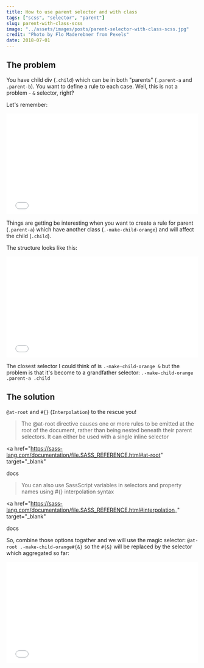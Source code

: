 ```yaml
---
title: How to use parent selector and with class
tags: ["scss", "selector", "parent"]
slug: parent-with-class-scss
image: "../assets/images/posts/parent-selector-with-class-scss.jpg"
credit: "Photo by Flo Maderebner from Pexels"
date: 2018-07-01
---
```


## The problem

You have child div (`.child`) which can be in both "parents" (`.parent-a` and `.parent-b`).
You want to define a rule to each case. Well, this is not a problem - `&` selector, right?

Let's remember:

<iframe
  height="265"
  scrolling="no"
  title="Use & selector scss"
  src="//codepen.io/moshfeu/embed/bKzWKm/?height=265&theme-id=0&default-tab=css,result&embed-version=2"
  frameborder="no"
  allowtransparency="true"
  allowfullscreen="true"
  style="width: 100%;"
>
  See the Pen{" "}
  <a href="https://codepen.io/moshfeu/pen/bKzWKm/">Use & selector scss</a> by
  Mosh (<a href="https://codepen.io/moshfeu">@moshfeu</a>) on{" "}
  <a href="https://codepen.io">CodePen</a>.
</iframe>

Things are getting be interesting when you want to create a rule for parent (`.parent-a`) which have another class (`.-make-child-orange`) and will affect the child (`.child`).

The structure looks like this:

<iframe
  height="265"
  scrolling="no"
  title="Use & selector scss"
  src="//codepen.io/moshfeu/embed/WyPjBW/?height=265&theme-id=0&default-tab=css,result&embed-version=2"
  frameborder="no"
  allowtransparency="true"
  allowfullscreen="true"
  style="width: 100%;"
>
  See the Pen{" "}
  <a href="https://codepen.io/moshfeu/pen/WyPjBW/">
    Can't make children purple
  </a>{" "}
  by Mosh (<a href="https://codepen.io/moshfeu">@moshfeu</a>) on{" "}
  <a href="https://codepen.io">CodePen</a>.
</iframe>
<script async src="https://static.codepen.io/assets/embed/ei.js"></script>

The closest selector I could think of is `.-make-child-orange &` but the problem is that it's become to a grandfather selector: `.-make-child-orange .parent-a .child`

<script src="https://gist.github.com/moshfeu/3d6b80241a08279da06d544a3c807482.js"></script>

## The solution

`@at-root` and `#{}` (`Interpolation`) to the rescue you!

> The @at-root directive causes one or more rules to be emitted at the root of the document, rather than being nested beneath their parent selectors. It can either be used with a single inline selector

<a
  href="https://sass-lang.com/documentation/file.SASS_REFERENCE.html#at-root"
  target="_blank"
>
  docs
</a>

> You can also use SassScript variables in selectors and property names using #{} interpolation syntax

<a
  href="https://sass-lang.com/documentation/file.SASS_REFERENCE.html#interpolation_"
  target="_blank"
>
  docs
</a>

So, combine those options togather and we will use the magic selector: `@at-root .-make-child-orange#{&}` so the `#{&}` will be replaced by
the selector which aggregated so far:

<iframe
  height="265"
  scrolling="no"
  title="Use & selector scss"
  src="//codepen.io/moshfeu/embed/jKdwzW/?height=265&theme-id=0&default-tab=css,result&embed-version=2"
  frameborder="no"
  allowtransparency="true"
  allowfullscreen="true"
  style="width: 100%;"
>
  See the Pen <a href="https://codepen.io/moshfeu/pen/jKdwzW/">use @at-root</a>{" "}
  by Mosh (<a href="https://codepen.io/moshfeu">@moshfeu</a>) on{" "}
  <a href="https://codepen.io">CodePen</a>.
</iframe>
<script async src="https://static.codepen.io/assets/embed/ei.js"></script>
